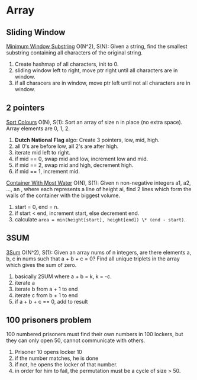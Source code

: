 # Array

## Sliding Window

[Minimum Window Substring](https://leetcode.com/problems/minimum-window-substring/) O(N^2), S(N): Given a string, find the smallest substring containing all characters of the original string.

1. Create hashmap of all characters, init to 0.
2. sliding window left to right, move ptr right until all characters are in window.
3. if all characers are in window, move ptr left until not all characters are in window.

## 2 pointers

[Sort Colours](https://leetcode.com/problems/sort-colors) O(N), S(1): Sort an array of size n in place (no extra space). Array elements are 0, 1, 2.

1. **Dutch National Flag** algo: Create 3 pointers, low, mid, high.
2. all 0's are before low, all 2's are after high.
3. iterate mid left to right.
4. if mid == 0, swap mid and low, increment low and mid.
5. if mid == 2, swap mid and high, decrement high.
6. if mid == 1, increment mid.

[Container With Most Water](https://leetcode.com/problems/container-with-most-water/description/) O(N), S(1): Given n non-negative integers a1, a2, ..., an , where each represents a line of height ai, find 2 lines which form the walls of the container with the biggest volume.

1. start = 0, end = n.
2. if start \< end, increment start, else decrement end.
3. calculate `area = min(height[start], height[end]) \* (end - start)`.

## 3SUM

[3Sum](https://leetcode.com/problems/3sum/) O(N^2), S(1): Given an array nums of n integers, are there elements a, b, c in nums such that a + b + c = 0? Find all unique triplets in the array which gives the sum of zero.

1. basically 2SUM where a + b = k, k = -c.
2. iterate a
3. iterate b from a + 1 to end
4. iterate c from b + 1 to end
5. if a + b + c == 0, add to result

## 100 prisoners problem

100 numbered prisoners must find their own numbers in 100 lockers, but they can only open 50, cannot communicate with others.

1. Prisoner 10 opens locker 10
2. if the number matches, he is done
3. if not, he opens the locker of that number.
4. in order for him to fail, the permutation must be a cycle of size > 50.
